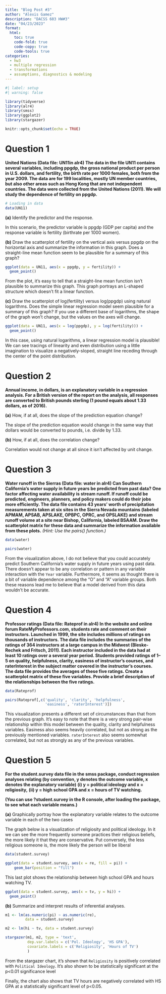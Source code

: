 ```yaml
---
title: "Blog Post #3"
author: "Alexis Gamez"
description: "DACSS 603 HW#3"
date: "04/23/2023"
format:
  html:
    toc: true
    code-fold: true
    code-copy: true
    code-tools: true
categories:
  - hw3
  - multiple regression
  - transformations
  - assumptions, diagnostics & modeling
---
```


```r
#| label: setup
#| warning: false

library(tidyverse)
library(alr4)
library(smss)
library(ggplot2)
library(stargazer)

knitr::opts_chunk$set(echo = TRUE)
```

# Question 1

**United Nations (Data file: UN11in alr4) The data in the file UN11 contains several variables, including ppgdp, the gross national product per person in U.S. dollars, and fertility, the birth rate per 1000 females, both from the year 2009. The data are for 199 localities, mostly UN member countries, but also other areas such as Hong Kong that are not independent countries. The data were collected from the United Nations (2011). We will study the dependence of fertility on ppgdp.**

```r
# Loading in data
data(UN11)
```

**(a)** Identify the predictor and the response.
  
In this scenario, the predictor variable is ppgdp (GDP per capita) and the response variable is fertility (birthrate per 1000 women).
  
**(b)** Draw the scatterplot of fertility on the vertical axis versus ppgdp on the horizontal axis and                 summarize the information in this graph. Does a straight-line mean function seem to be plausible for           a summary of this graph?

```r
ggplot(data = UN11, aes(x = ppgdp, y = fertility)) +
  geom_point()
```  

From the plot, it's easy to tell that a straight-line mean function isn't plausible to summarize this graph. This graph portrays an L-shaped structure which doesn't fit a linear function. 

**(c)** Draw the scatterplot of log(fertility) versus log(ppgdp) using natural logarithms. Does the simple             linear regression model seem plausible for a summary of this graph? If you use a different base of             logarithms, the shape of the graph won’t change, but the values on the axes will change.

```r
ggplot(data = UN11, aes(x = log(ppgdp), y = log(fertility))) +
  geom_point()
```

In this case, using natural logarithms, a linear regression model is plausible! We can see tracings of linearity and even distribution using a little imagination to visualize a negatively-sloped, straight line receding through the center of the point distribution.

# Question 2

**Annual income, in dollars, is an explanatory variable in a regression analysis. For a British version of the report on the analysis, all responses are converted to British pounds sterling (1 pound equals about 1.33 dollars, as of 2016).**

**(a)** How, if at all, does the slope of the prediction equation change?
  
The slope of the prediction equation would change in the same way that dollars would be converted to pounds, i.e. divide by 1.33. 

**(b)** How, if at all, does the correlation change?

Correlation would not change at all since it isn't affected by unit change.

# Question 3

**Water runoff in the Sierras (Data file: water in alr4) Can Southern California’s water supply in future years be predicted from past data? One factor affecting water availability is stream runoff. If runoff could be predicted, engineers, planners, and policy makers could do their jobs more efficiently. The data file contains 43 years’ worth of precipitation measurements taken at six sites in the Sierra Nevada mountains (labeled APMAM, APSAB, APSLAKE, OPBPC, OPRC, and OPSLAKE) and stream runoff volume at a site near Bishop, California, labeled BSAAM. Draw the scatterplot matrix for these data and summarize the information available from these plots.** *(Hint: Use the pairs() function.)*

```r
data(water)

pairs(water)
```

From the visualization above, I do not believe that you could accurately predict Southern California's water supply in future years using past data. There doesn't appear to be any correlation or pattern in any variable interaction with the `Year` variable. Furthermore, it seems as thought there is a bit of variable dependence among the "O" and "A" variable groups. Both these reasons lead me to believe that a model derived from this data wouldn't be accurate.

# Question 4

**Professor ratings (Data file: Rateprof in alr4) In the website and online forum RateMyProfessors.com, students rate and comment on their instructors. Launched in 1999, the site includes millions of ratings on thousands of instructors. The data file includes the summaries of the ratings of 364 instructors at a large campus in the Midwest (Bleske-Rechek and Fritsch, 2011). Each instructor included in the data had at least 10 ratings over a several year period. Students provided ratings of 1–5 on quality, helpfulness, clarity, easiness of instructor’s courses, and raterInterest in the subject matter covered in the instructor’s courses. The data file provides the averages of these five ratings. Create a scatterplot matrix of these five variables. Provide a brief description of the relationships between the five ratings.**

```r
data(Rateprof)

pairs(Rateprof[,c('quality', 'clarity', 'helpfulness',
                  'easiness', 'raterInterest')])
```

This visualization presents a different set of circumstances than that from the previous graph. It's easy to note that there is a very strong pair-wise relationship within this model between the quality, clarity and helpfulness variables. Easiness also seems heavily correlated, but not as strong as the previously mentioned variables. `raterInterest` also seems somewhat correlated, but not as strongly as any of the previous variables.

# Question 5

**For the student.survey data file in the smss package, conduct regression analyses relating (by convention, y denotes the outcome variable, x denotes the explanatory variable)**
    **(i) y = political ideology and x = religiosity,**
    **(ii) y = high school GPA and x = hours of TV watching.**
    
**(You can use ?student.survey in the R console, after loading the package, to see what each variable means.)**

**(a)** Graphically portray how the explanatory variable relates to the outcome variable in each of the two            cases

The graph below is a visualization of religiosity and political ideology. In it we can see the more frequently someone practices their religious beliefs, the more likely it that they are conservative. Put conversely, the less religious someone is, the more likely the person will be liberal

```r
data(student.survey)

ggplot(data = student.survey, aes(x = re, fill = pi)) +
    geom_bar(position = "fill")
```

This last plot shows the relationship between high school GPA and hours watching TV. 

```r
ggplot(data = student.survey, aes(x = tv, y = hi)) +
  geom_point() 
```

**(b)** Summarize and interpret results of inferential analyses.
  
```r
m1 <- lm(as.numeric(pi) ~ as.numeric(re), 
         data = student.survey)

m2 <- lm(hi ~ tv, data = student.survey)

stargazer(m1, m2, type = 'text', 
          dep.var.labels = c('Pol. Ideology', 'HS GPA'),
          covariate.labels = c('Religiosity', 'Hours of TV')
          )
```

From the stargazer chart, it's shown that `Religiosity` is positively correlated with `Political Ideology`. It's also shown to be statistically significant at the p<0.01 significance level

Finally, the chart also shows that TV hours are negatively correlated with HS GPA at a statistically significant level of p<0.05.
